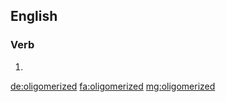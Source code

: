 ==English==

===Verb===
{{head|en}}

# {{en-past of|oligomerize}}

[[de:oligomerized]]
[[fa:oligomerized]]
[[mg:oligomerized]]
